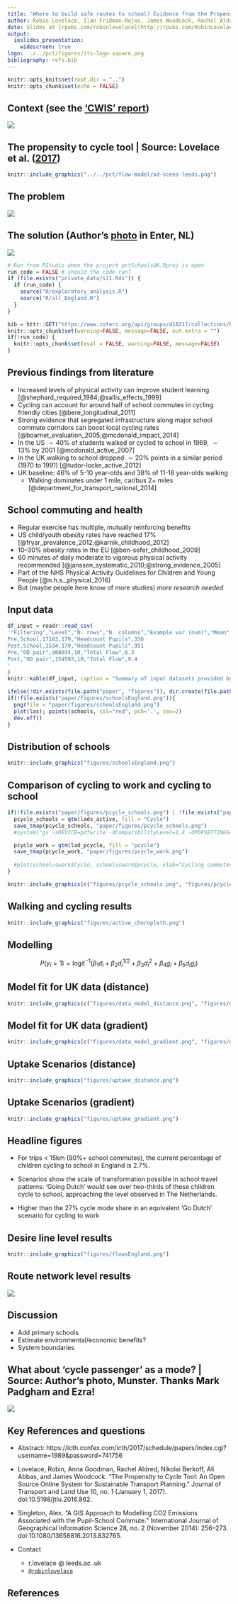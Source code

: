 ```yaml
---
title: 'Where to build safe routes to school? Evidence from the Propensity to Cycle Tool'
author: Robin Lovelace, Ilan Fridman-Rojas, James Woodcock, Rachel Aldred, Anna Goodman
date: Slides at [rpubs.com/robinlovelace](http://rpubs.com/RobinLovelace/287635)
output:
  ioslides_presentation:
    widescreen: true
logo: ../../pct/figures/its-logo-square.png
bibliography: refs.bib
---
```


```r
knitr::opts_knit$set(root.dir = "..")
knitr::opts_chunk$set(echo = FALSE)
```

## Context (see the ['CWIS' report](https://www.gov.uk/government/publications/cycling-and-walking-investment-strategy))

![](../../pct/figures/front-page-leeds-pct-demo.png)


## The propensity to cycle tool | Source: Lovelace et al. ([2017](https://www.jtlu.org/index.php/jtlu/article/view/862))

```r
knitr::include_graphics("../../pct/flow-model/od-scens-leeds.png")
```

## The problem

![](http://i.dailymail.co.uk/i/pix/2017/02/02/11/3CC2558000000578-4183928-image-m-11_1486036293145.jpg)


## The solution (Author's [photo](https://www.flickr.com/photos/97888609@N02/35266243966/in/album-72157684966127236/) in Enter, NL)

![](https://farm5.staticflickr.com/4206/35266243966_498a78aa3c_z_d.jpg)


```r
# Run from RStudio when the project pctSchoolsUK.Rproj is open
run_code = FALSE # should the code run?
if (file.exists("private_data/s11.Rds")) {
  if (run_code) {
    source("R/exploratory_analysis.R")
    source("R/all_England.R")
  }
}
```

```r
bib = httr::GET("https://www.zotero.org/api/groups/418217/collections/RZSVFK8G/items/top?limit=100&format=bibtex&v=1", httr::write_disk("paper/refs.bib", overwrite = T))
knitr::opts_chunk$set(warning=FALSE, message=FALSE, out.extra = "")
if(!run_code) {
  knitr::opts_chunk$set(eval = FALSE, warning=FALSE, message=FALSE)
}
```

## Previous findings from literature

- Increased levels of physical activity can improve student learning [@shephard_required_1984;@sallis_effects_1999]
- Cycling can account for around half of school commutes in cycling friendly cities [@bere_longitudinal_2011]
- Strong evidence that segregated infrastructure along major school commute corridors can boost local cycling rates [@boarnet_evaluation_2005;@mcdonald_impact_2014]
- In the US $\sim 40\%$ of students walked or cycled to school in 1969, $\sim 13\%$ by 2001 [@mcdonald_active_2007]
- In the UK walking to school dropped $\sim 20\%$ points in a similar period (1970 to 1991) [@tudor-locke_active_2012]
- UK baseline: 46\% of 5-10 year-olds and 38\% of 11-16 year-olds walking
    - Walking dominates under 1 mile, car/bus 2+ miles [@department_for_transport_national_2014]
    
## School commuting and health

- Regular exercise has multiple, mutually reinforcing benefits
- US child/youth obesity rates have reached 17\% [@fryar_prevalence_2012;@karnik_childhood_2012]
- 10–30% obesity rates in the EU [@ben-sefer_childhood_2009]
- 60 minutes of daily moderate to vigorous physical activity recommended [@janssen_systematic_2010;@strong_evidence_2005]
- Part of the NHS Physical Activity Guidelines for Children and Young People [@n.h.s._physical_2016]
- But (maybe people here know of more studies) *more research needed*

## Input data

```r
df_input = readr::read_csv(
'"Filtering","Level","N. rows","N. columns","Example var (num)","Mean"
Pre,School,17183,179,"Headcount Pupils",316
Post,School,1534,179,"Headcount Pupils",951
Pre,"OD pair",908034,10,"Total Flow",8.3
Post,"OD pair",154593,10,"Total Flow",9.4
'
)
knitr::kable(df_input, caption = "Summary of input datasets provided by the Department for Education, before and after filtering for Secondary schools only.")
```

```r
ifelse(!dir.exists(file.path("paper", "figures")), dir.create(file.path("paper", "figures")), FALSE)
if(!file.exists("paper/figures/schoolsEngland.png")){
  png(file = "paper/figures/schoolsEngland.png")
  plot(las); points(schools, col="red", pch='.', cex=2)
  dev.off()
}
```

## Distribution of schools

```r
knitr::include_graphics("figures/schoolsEngland.png")
```

## Comparison of cycling to work and cycling to school

```r
if(!file.exists("paper/figures/pcycle_schools.png") | !file.exists("paper/figures/pcycle_work.png")){
  pcycle_schools = qtm(lads_active, fill = "Cycle")
  save_tmap(pcycle_schools, "paper/figures/pcycle_schools.png")
  #system("gs -sDEVICE=pdfwrite -dCompatibilityLevel=1.4 -dPDFSETTINGS=/screen -dNOPAUSE -dQUIET -dBATCH -sOutputFile=paper/figures/pcycle_schools_reduced.pdf paper/figures/pcycle_schools.pdf")

  pcycle_work = qtm(lad_pcycle, fill = "pcycle")
  save_tmap(pcycle_work, "paper/figures/pcycle_work.png")
  
  #plot(schoolvswork$Cycle, schoolvswork$pcycle, xlab="Cycling commutes to school (%)", ylab="Cycling commutes to work (%)")
}
```

```r
knitr::include_graphics(c("figures/pcycle_schools.png", "figures/pcycle_work.png"))
```

## Walking and cycling results

```r
knitr::include_graphics("figures/active_choropleth.png")
```

## Modelling

$$
P(y_i = 1) = \mathrm{logit}^{-1} \left( \beta_1 d_i + \beta_2 d_i^{1/2} + \beta_3 d_i^2 + \beta_4 g_i + \beta_5 d_i g_i \right)
$$

## Model fit for UK data (distance)

```r
knitr::include_graphics(c("figures/data_model_distance.png", "figures/data_model_scatter_distance.png"))
```

## Model fit for UK data (gradient)

```r
knitr::include_graphics(c("figures/data_model_gradient.png", "figures/data_model_scatter_gradient.png"))
```

## Uptake Scenarios (distance)

```r
knitr::include_graphics("figures/uptake_distance.png")
```

## Uptake Scenarios (gradient)

```r
knitr::include_graphics("figures/uptake_gradient.png")
```

## Headline figures

- For trips < 15km (90%+ school commutes), the current percentage of children cycling to school in England is 2.7%.

- Scenarios show the scale of transformation possible in school travel patterns: 'Going Dutch' would see over two-thirds of these children cycle to school, approaching the level observed in The Netherlands.

- Higher than the 27% cycle mode share in an equivalent 'Go Dutch' scenario for cycling to work

## Desire line level results

```r
knitr::include_graphics("figures/flowsEngland.png")
```

## Route network level results

![](../../pct/figures/schools-commuter-overlay.png)

## Discussion

- Add primary schools
- Estimate environmental/economic benefits?
- System boundaries

## What about 'cycle passenger' as a mode? | Source: Author's photo, Munster. Thanks Mark Padgham and Ezra!

![](https://farm5.staticflickr.com/4216/35291222406_1614c4d3d2_z_d.jpg)

## Key References and questions

- Abstract: https://icth.confex.com/icth/2017/schedule/papers/index.cgi?username=1989&password=741756

- Lovelace, Robin, Anna Goodman, Rachel Aldred, Nikolai Berkoff, Ali Abbas, and James Woodcock. “The Propensity to Cycle Tool: An Open Source Online System for Sustainable Transport Planning.” Journal of Transport and Land Use 10, no. 1 (January 1, 2017). doi:10.5198/jtlu.2016.862.

- Singleton, Alex. “A GIS Approach to Modelling CO2 Emissions Associated with the Pupil-School Commute.” International Journal of Geographical Information Science 28, no. 2 (November 2014): 256–273. doi:10.1080/13658816.2013.832765.

- Contact
  - r.lovelace @ leeds.ac .uk
  - [`@robinlovelace`](https://twitter.com/robinlovelace)


## References {.smaller}

